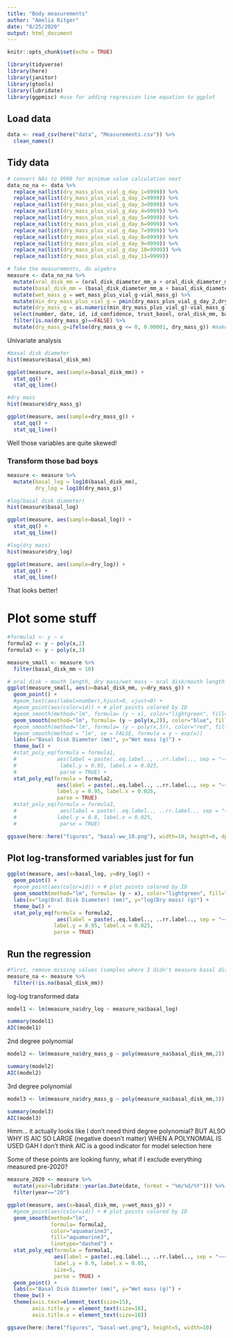 ```yaml
---
title: "Body measurements"
author: "Amelia Ritger"
date: "8/25/2020"
output: html_document
---
```


```r
knitr::opts_chunk$set(echo = TRUE)

library(tidyverse)
library(here)
library(janitor)
library(gtools)
library(lubridate)
library(ggpmisc) #use for adding regression line equation to ggplot
```

## Load data
```r
data <- read_csv(here("data", "Measurements.csv")) %>% 
  clean_names()
```

## Tidy data
```r
# convert NAs to 9999 for minimum value calculation next
data_no_na <- data %>%
  replace_na(list(dry_mass_plus_vial_g_day_1=9999)) %>%
  replace_na(list(dry_mass_plus_vial_g_day_2=9999)) %>%
  replace_na(list(dry_mass_plus_vial_g_day_3=9999)) %>%
  replace_na(list(dry_mass_plus_vial_g_day_4=9999)) %>%
  replace_na(list(dry_mass_plus_vial_g_day_5=9999)) %>%
  replace_na(list(dry_mass_plus_vial_g_day_6=9999)) %>%
  replace_na(list(dry_mass_plus_vial_g_day_7=9999)) %>%
  replace_na(list(dry_mass_plus_vial_g_day_8=9999)) %>%
  replace_na(list(dry_mass_plus_vial_g_day_9=9999)) %>%
  replace_na(list(dry_mass_plus_vial_g_day_10=9999)) %>%
  replace_na(list(dry_mass_plus_vial_g_day_11=9999))

# Take the measurements, do algebra
measure <- data_no_na %>%
  mutate(oral_disk_mm = (oral_disk_diameter_mm_a + oral_disk_diameter_mm_b)/2) %>%
  mutate(basal_disk_mm = (basal_disk_diameter_mm_a + basal_disk_diameter_mm_b)/2) %>%
  mutate(wet_mass_g = wet_mass_plus_vial_g-vial_mass_g) %>%
  mutate(min_dry_mass_plus_vial_g = pmin(dry_mass_plus_vial_g_day_2,dry_mass_plus_vial_g_day_3,dry_mass_plus_vial_g_day_4,dry_mass_plus_vial_g_day_5, dry_mass_plus_vial_g_day_6,dry_mass_plus_vial_g_day_7,dry_mass_plus_vial_g_day_8,dry_mass_plus_vial_g_day_9,dry_mass_plus_vial_g_day_10,dry_mass_plus_vial_g_day_11)) %>%
  mutate(dry_mass_g = as.numeric(min_dry_mass_plus_vial_g)-vial_mass_g) %>%
  select(number, date, id, id_confidence, trust_basel, oral_disk_mm, basal_disk_mm, mouth_length_mm, vial_mass_g, min_dry_mass_plus_vial_g, wet_mass_g, dry_mass_g) %>% 
  filter(is.na(dry_mass_g)==FALSE) %>% 
  mutate(dry_mass_g=ifelse(dry_mass_g <= 0, 0.00001, dry_mass_g)) #make negative or zero values (samples 85, 160) very small greater than zero values

```

Univariate analysis
```r
#basal disk diameter
hist(measure$basal_disk_mm)

ggplot(measure, aes(sample=basal_disk_mm)) +
  stat_qq() +
  stat_qq_line()

#dry mass
hist(measure$dry_mass_g)

ggplot(measure, aes(sample=dry_mass_g)) +
  stat_qq() +
  stat_qq_line()
```

Well those variables are quite skewed!

### Transform those bad boys
```r
measure <- measure %>% 
  mutate(basal_log = log10(basal_disk_mm),
         dry_log = log10(dry_mass_g))

#log(basal disk diameter)
hist(measure$basal_log)

ggplot(measure, aes(sample=basal_log)) +
  stat_qq() +
  stat_qq_line()

#log(dry mass)
hist(measure$dry_log)

ggplot(measure, aes(sample=dry_log)) +
  stat_qq() +
  stat_qq_line()
```

That looks better!

# Plot some stuff
```r
#formula1 <- y ~ x
formula2 <- y ~ poly(x,2)
formula3 <- y ~ poly(x,3)

measure_small <- measure %>%
  filter(basal_disk_mm < 10)

# oral disk ~ mouth length, dry mass/wet mass ~ oral disk/mouth length
ggplot(measure_small, aes(x=basal_disk_mm, y=dry_mass_g)) +
  geom_point() +
  #geom_text(aes(label=number),hjust=0, vjust=0) +
  #geom_point(aes(color=id)) + # plot points colored by ID
  #geom_smooth(method="lm", formula= (y ~ x), color="lightgreen", fill="lightgreen", linetype="dashed") + 
  geom_smooth(method="lm", formula= (y ~ poly(x,2)), color="blue", fill="blue", linetype="dashed") +
  #geom_smooth(method="lm", formula= (y ~ poly(x,3)), color="red", fill="red", linetype="dashed") +
  #geom_smooth(method = "lm", se = FALSE, formula = y ~ exp(x))
  labs(x="Basal Disk Diameter (mm)", y="Wet mass (g)") +
  theme_bw() +
  #stat_poly_eq(formula = formula1, 
  #             aes(label = paste(..eq.label.., ..rr.label.., sep = "~~~")), 
  #              label.y = 0.95, label.x = 0.025,
  #              parse = TRUE) +
  stat_poly_eq(formula = formula2, 
                aes(label = paste(..eq.label.., ..rr.label.., sep = "~~~")),
                label.y = 0.95, label.x = 0.025,
                parse = TRUE)
  #stat_poly_eq(formula = formula3, 
  #              aes(label = paste(..eq.label.., ..rr.label.., sep = "~~~")), 
  #             label.y = 0.8, label.x = 0.025,
  #              parse = TRUE)

ggsave(here::here("figures", "basal-ww_10.png"), width=10, height=6, dpi=300)

```

## Plot log-transformed variables just for fun
```r
ggplot(measure, aes(x=basal_log, y=dry_log)) +
  geom_point() +
  #geom_point(aes(color=id)) + # plot points colored by ID
  geom_smooth(method="lm", formula= (y ~ x), color="lightgreen", fill="lightgreen", linetype="dashed") +
  labs(x="log(Oral Disk Diameter) (mm)", y="log(Dry mass) (g)") +
  theme_bw() +
  stat_poly_eq(formula = formula2, 
                aes(label = paste(..eq.label.., ..rr.label.., sep = "~~~")), 
               label.y = 0.95, label.x = 0.025,
               parse = TRUE)
```

## Run the regression
```r
#first, remove missing values (samples where I didn't measure basal disk diameter)
measure_na <- measure %>% 
  filter(!is.na(basal_disk_mm))
```

log-log transformed data
```r
model1 <- lm(measure_na$dry_log ~ measure_na$basal_log)

summary(model1)
AIC(model1)
```

2nd degree polynomial
```r
model2 <- lm(measure_na$dry_mass_g ~ poly(measure_na$basal_disk_mm,2))

summary(model2)
AIC(model2)
```

3rd degree polynomial
```r
model3 <- lm(measure_na$dry_mass_g ~ poly(measure_na$basal_disk_mm,3))

summary(model3)
AIC(model3)
```

Hmm... it actually looks like I don't need third degree polynomial? BUT ALSO WHY IS AIC SO LARGE (negative doesn't matter) WHEN A POLYNOMIAL IS USED GAH I don't think AIC is a good indicator for model selection here

Some of these points are looking funny, what if I exclude everything measured pre-2020?
```r
measure_2020 <- measure %>% 
  mutate(year=lubridate::year(as.Date(date, format = "%m/%d/%Y"))) %>% 
  filter(year=="20")

ggplot(measure, aes(x=basal_disk_mm, y=wet_mass_g)) +
  #geom_point(aes(color=id)) + # plot points colored by ID
  geom_smooth(method="lm", 
              formula= formula2,
              color="aquamarine3",
              fill="aquamarine3",
              linetype="dashed") +
  stat_poly_eq(formula = formula1, 
               aes(label = paste(..eq.label.., ..rr.label.., sep = "~~~")), 
               label.y = 0.9, label.x = 0.05,
               size=5,
               parse = TRUE) +
  geom_point() +
  labs(x="Basal Disk Diameter (mm)", y="Wet mass (g)") +
  theme_bw() +
  theme(axis.text=element_text(size=15),
        axis.title.y = element_text(size=18),
        axis.title.x = element_text(size=18))

ggsave(here::here("figures", "basal-wet.png"), height=5, width=10)
```




